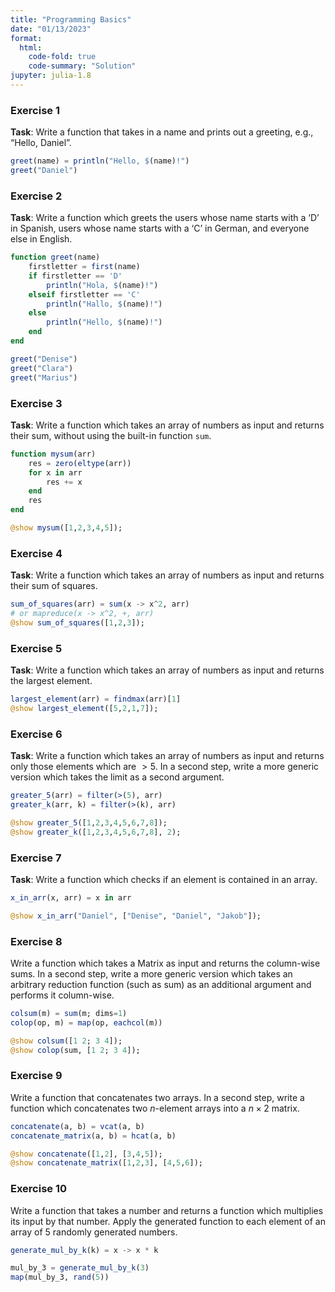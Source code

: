 ```yaml
---
title: "Programming Basics"
date: "01/13/2023"
format:
  html:
    code-fold: true
    code-summary: "Solution"
jupyter: julia-1.8
---
```


### Exercise 1

**Task**: Write a function that takes in a name and prints out a greeting, e.g., "Hello, Daniel".


```julia
greet(name) = println("Hello, $(name)!")
greet("Daniel")
```


### Exercise 2

**Task**: Write a function which greets the users whose name starts with a 'D' in Spanish, users whose name starts with a 'C' in German, and everyone else in English. 


```julia
function greet(name)
    firstletter = first(name)
    if firstletter == 'D'
        println("Hola, $(name)!")
    elseif firstletter == 'C'
        println("Hallo, $(name)!")
    else
        println("Hello, $(name)!")
    end
end

greet("Denise")
greet("Clara")
greet("Marius")
```

### Exercise 3

**Task**: Write a function which takes an array of numbers as input and returns their sum, without using the built-in function `sum`.


```julia
function mysum(arr)
    res = zero(eltype(arr))
    for x in arr
        res += x
    end
    res
end

@show mysum([1,2,3,4,5]);
```


### Exercise 4

**Task**: Write a function which takes an array of numbers as input and returns their sum of squares.


```julia
sum_of_squares(arr) = sum(x -> x^2, arr) 
# or mapreduce(x -> x^2, +, arr)
@show sum_of_squares([1,2,3]);
```

### Exercise 5

**Task**: Write a function which takes an array of numbers as input and returns the largest element.


```julia
largest_element(arr) = findmax(arr)[1]
@show largest_element([5,2,1,7]);
```


### Exercise 6

**Task**: Write a function which takes an array of numbers as input and returns only those elements which are $>5$. In a second step, write a more generic version which takes the limit as a second argument.


```julia
greater_5(arr) = filter(>(5), arr)
greater_k(arr, k) = filter(>(k), arr)

@show greater_5([1,2,3,4,5,6,7,8]);
@show greater_k([1,2,3,4,5,6,7,8], 2);
```

### Exercise 7

**Task**: Write a function which checks if an element is contained in an array.


```julia
x_in_arr(x, arr) = x in arr

@show x_in_arr("Daniel", ["Denise", "Daniel", "Jakob"]);
```

### Exercise 8

Write a function which takes a Matrix as input and returns the column-wise sums. In a second step, write a more generic version which takes an arbitrary reduction function (such as sum) as an additional argument and performs it column-wise.


```julia
colsum(m) = sum(m; dims=1)
colop(op, m) = map(op, eachcol(m))

@show colsum([1 2; 3 4]);
@show colop(sum, [1 2; 3 4]);
```

### Exercise 9

Write a function that concatenates two arrays. In a second step, write a function which concatenates two $n$-element arrays into a $n \times 2$ matrix.

```julia

concatenate(a, b) = vcat(a, b)
concatenate_matrix(a, b) = hcat(a, b)

@show concatenate([1,2], [3,4,5]);
@show concatenate_matrix([1,2,3], [4,5,6]);
```

### Exercise 10

Write a function that takes a number and returns a function which multiplies its input by that number. Apply the generated function to each element of an array of 5 randomly generated numbers.

```julia

generate_mul_by_k(k) = x -> x * k

mul_by_3 = generate_mul_by_k(3)
map(mul_by_3, rand(5))
```